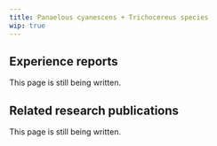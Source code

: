 ---
title: Panaelous cyanescens + Trichocereus species
wip: true
---

## Experience reports

This page is still being written.

## Related research publications

This page is still being written.

